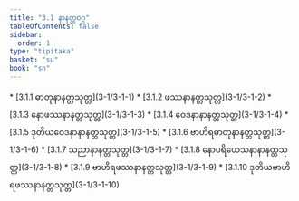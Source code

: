```yaml
---
title: "3.1 နာနတ္တဝဂ္ဂ"
tableOfContents: false
sidebar:
  order: 1
type: "tipitaka"
basket: "su"
book: "sn"
---
```



<DynamicBreadcrumb />



<TableOfContents book="sn" section="3.1">
* [3.1.1 ဓာတုနာနတ္တသုတ္တ](3-1/3-1-1)
* [3.1.2 ဖဿနာနတ္တသုတ္တ](3-1/3-1-2)
* [3.1.3 နောဖဿနာနတ္တသုတ္တ](3-1/3-1-3)
* [3.1.4 ဝေဒနာနာနတ္တသုတ္တ](3-1/3-1-4)
* [3.1.5 ဒုတိယဝေဒနာနာနတ္တသုတ္တ](3-1/3-1-5)
* [3.1.6 ဗာဟိရဓာတုနာနတ္တသုတ္တ](3-1/3-1-6)
* [3.1.7 သညာနာနတ္တသုတ္တ](3-1/3-1-7)
* [3.1.8 နောပရိယေသနာနာနတ္တသုတ္တ](3-1/3-1-8)
* [3.1.9 ဗာဟိရဖဿနာနတ္တသုတ္တ](3-1/3-1-9)
* [3.1.10 ဒုတိယဗာဟိရဖဿနာနတ္တသုတ္တ](3-1/3-1-10)
</TableOfContents>